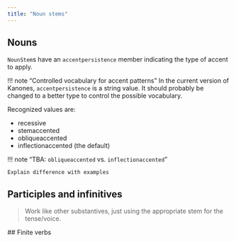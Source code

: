 ```yaml
---
title: "Noun stems"
---
```






## Nouns


`NounStem`s have an `accentpersistence` member indicating the type of accent to apply.  

!!! note "Controlled vocabulary for accent patterns"
    In the current version of Kanones, `accentpersistence` is a string value.  It should probably be changed to a better type to control the possible vocabulary.

Recognized values are:

- recessive
- stemaccented
- obliqueaccented
- inflectionaccented (the default)


!!! note "TBA: `obliqueaccented` vs. `inflectionaccented`"
    
    Explain difference with examples

## Participles and infinitives

> Work like other substantives, just using the appropriate stem for the tense/voice.

 ## Finite verbs
 